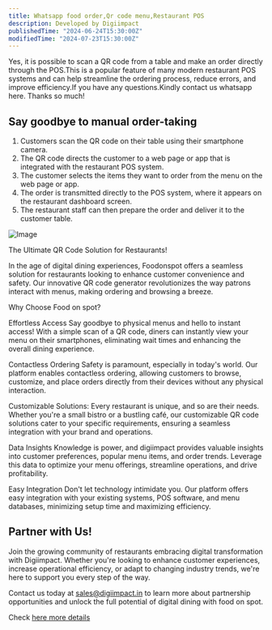 ```yaml
---
title: Whatsapp food order,Qr code menu,Restaurant POS
description: Developed by Digiimpact
publishedTime: "2024-06-24T15:30:00Z"
modifiedTime: "2024-07-23T15:30:00Z"
---
```


<Callout>

Yes, it is possible to scan a QR code from a table and make an order directly through the POS.This is a popular feature of many modern restaurant POS systems and can help streamline the ordering process, reduce errors, and improve efficiency.If you have any questions.Kindly contact us whatsapp here. Thanks so much!

</Callout>

## Say goodbye to manual order-taking

1. Customers scan the QR code on their table using their smartphone camera.
2. The QR code directs the customer to a web page or app that is integrated with the restaurant POS system.
3. The customer selects the items they want to order from the menu on the web page or app.
4. The order is transmitted directly to the POS system, where it appears on the restaurant dashboard screen.
5. The restaurant staff can then prepare the order and deliver it to the customer table.

<img
	class="rounded-lg overflow-hidden border"
	src="/pos.png"
	width={1020}
	height={510}
	alt="Image"
/>

The Ultimate QR Code Solution for Restaurants!

In the age of digital dining experiences, Foodonspot offers a seamless solution for restaurants looking to enhance customer convenience and safety. Our innovative QR code generator revolutionizes the way patrons interact with menus, making ordering and browsing a breeze.

Why Choose Food on spot?

Effortless Access Say goodbye to physical menus and hello to instant access! With a simple scan of a QR code, diners can instantly view your menu on their smartphones, eliminating wait times and enhancing the overall dining experience.

Contactless Ordering Safety is paramount, especially in today's world. Our platform enables contactless ordering, allowing customers to browse, customize, and place orders directly from their devices without any physical interaction.

Customizable Solutions: Every restaurant is unique, and so are their needs. Whether you're a small bistro or a bustling café, our customizable QR code solutions cater to your specific requirements, ensuring a seamless integration with your brand and operations.

Data Insights Knowledge is power, and digiimpact provides valuable insights into customer preferences, popular menu items, and order trends. Leverage this data to optimize your menu offerings, streamline operations, and drive profitability.

Easy Integration Don't let technology intimidate you. Our platform offers easy integration with your existing systems, POS software, and menu databases, minimizing setup time and maximizing efficiency.

## Partner with Us!

Join the growing community of restaurants embracing digital transformation with Digiimpact. Whether you're looking to enhance customer experiences, increase operational efficiency, or adapt to changing industry trends, we're here to support you every step of the way.

Contact us today at sales@digiimpact.in to learn more about partnership opportunities and unlock the full potential of digital dining with food on spot.

Check [here more details](https://foodonspot.online/)
